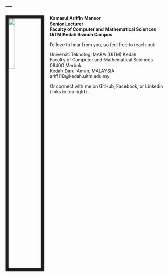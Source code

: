 ---
---

<link rel="stylesheet" href="styles.css" type="text/css">

<img src="images/profile1.jpeg" style="width:20%; border:10px solid; margin-right: 18px" align="left">

**Kamarul Ariffin Mansor**  
**Senior Lecturer**  
**Faculty of Computer and Mathematical Sciences**  
**UiTM Kedah Branch Campus**  

I'd love to hear from you, so feel free to reach out:

Universiti Teknologi MARA (UiTM) Kedah<br>
Faculty of Computer and Mathematical Sciences<br>
08400 Merbok<br>
Kedah Darul Aman, MALAYSIA<br>
ariff118@kedah.uitm.edu.my<br>

Or connect with me on GitHub, Facebook, or Linkedin (links in top right).